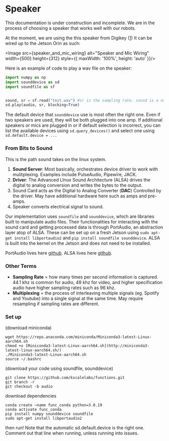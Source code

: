
# Speaker

<Callout type="warning" emoji="⚠️">
  This documentation is under construction and incomplete. We are in the process
  of choosing a speaker that works well with our robots.
</Callout>


At the moment, we are using the this speaker from Digikey ([1](https://www.digikey.com/short/5t82t2h9))
It can be wired up to the Jetson Orin as such:

<Image src={speaker_and_mic_wiring} alt="Speaker and Mic Wiring" width={500} 
height={312} style={{ maxWidth: '100%', height: 'auto' }}/>

Here is an example of code to play a wav file on the speaker:

```python
import numpy as np
import sounddevice as sd
import soundfile as sf


sound, sr = sf.read("test.wav") #sr is the sampling rate. sound is a numpy array.
sd.play(audio, sr, blocking=True)
```

The default device that `sounddevice` use is most often the right one. Even if 
two speakers are used, they will be both plugged into one amp. If additional speakers
or mics are plugged in or if default selection is incorrect, you can list the
available devices using `sd.query_devices()` and select one using `sd.default.device = ...`

### From Bits to Sound

This is the path sound takes on the linux system.

1. **Sound Server**: Most basically, orchestrates device driver to work with 
mulitplexing. Examples include PulseAudio, Pipewire, JACK.
2. **Driver**: The Advanced LInux Sound Architecture (ALSA) drives the digital 
to analog conversion and writes the bytes to the output.
3. Sound Card acts as the Digital to Analog Converter (**DAC**)
Controlled by the driver. May have additional hardware here such as amps and pre-amps.
4. Speaker converts electrical signal to sound.

Our implementation uses `soundfile` and `sounddevice`, which are libraries built to 
manipulate audio files. Their functionalities for interacting with the sound card and 
getting processed data is through PortAudio, an abstraction layer atop of ALSA.
These can be set up on a fresh Jetson using `sudo apt-get install libportaudio2`
and `pip install soundfile sounddevice`. ALSA is built into the kernel on the Jetson 
and does not need to be installed.

PortAudio lives here [github](https://github.com/PortAudio/portaudiob).
ALSA lives here [github](https://github.com/alsa-project/alsa-lib).

### Other Terms

- **Sampling Rate** = how many times per second information is captured. 44.1 khz 
is common for audio, 48 khz for video, and higher specification audio have higher sampling rates such as 96 khz.
- **Multiplexing** = the process of interleaving multiple signals (eg. Spotify 
and Youtube) into a single signal at the same time. May require resampling if sampling rates are different.

### Set up 
(download miniconda)
```shell
wget https://repo.anaconda.com/miniconda/Miniconda3-latest-Linux-aarch64.sh
chmod +x [Miniconda3-latest-Linux-aarch64.sh](http://miniconda3-latest-linux-aarch64.sh/)
./Miniconda3-latest-Linux-aarch64.sh
source ~/.bashrc
```

(download your code using soundfile, sounddevice)
```shell
git clone https://github.com/kscalelabs/functions.git
git branch -r
git checkout -b audio
```

download dependencies 
```shell
conda create —name func_conda python=3.8.19
conda activate func_conda
pip install numpy sounddevice soundfile
sudo apt-get install libportaudio2
```

then run! 
Note that the automatic sd.default.device is the right one. Comment out that line when running, unless running into issues. 
